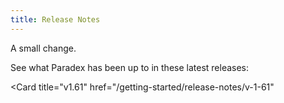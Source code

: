 ```yaml
---
title: Release Notes
---
```


A small change.

See what Paradex has been up to in these latest releases: 

<CardGroup cols={2}>
<Card
  title="v1.62"
  href="/getting-started/release-notes/v-1-62"
>
</Card>

<Card
  title="v1.61"
  href="/getting-started/release-notes/v-1-61"
>
</Card>
</CardGroup>
